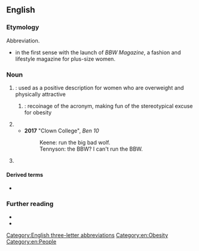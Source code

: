 ==English==
{{wikipedia|lang=en}}

===Etymology===
Abbreviation.
* {{sense|big beautiful women}} {{coin|en|in=1979|nobycat=1|w=-|Carole Shaw}} in the first sense with the launch of ''BBW Magazine'', a fashion and lifestyle magazine for plus-size women.

===Noun===
{{en-noun}}

# {{lb|en|sexuality}} {{initialism of|en|[[big]] [[beautiful]] [[woman]]|nodot=1}}: used as a positive description for women who are overweight and physically attractive
## {{lb|en|body morphology}} {{initialism of|en|[[big-boned]] woman|nodot=1}}: recoinage of the acronym, making fun of the stereotypical excuse for obesity
# {{initialism of|en|big bad wolf|nodot=1}}
#*'''2017''' "Clown College", ''Ben 10''
#*:Keene: run the big bad wolf.
#*:Tennyson: the BBW? I can't run the BBW.
# {{lb|en|automotive}} {{initialism of|en|brake-by-wire}}

====Derived terms====
* {{sense|big beautiful/boned women}} {{l|en|SSBBW}}

===Further reading===
* {{pedia|lang=en|Big Beautiful Woman}}
* {{pedia|lang=en|brake-by-wire}}

[[Category:English three-letter abbreviations]]
[[Category:en:Obesity]]
[[Category:en:People]]